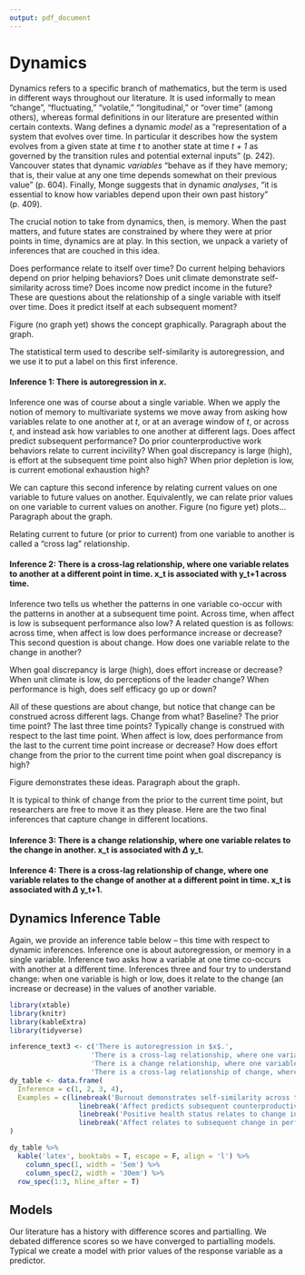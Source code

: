 ```yaml
---
output: pdf_document
---
```


# Dynamics

Dynamics refers to a specific branch of mathematics, but the term is used in different ways throughout our literature. It is used informally to mean "change", "fluctuating," "volatile," "longitudinal," or "over time" (among others), whereas formal definitions in our literature are presented within certain contexts. Wang defines a dynamic *model* as a "representation of a system that evolves over time. In particular it describes how the system evolves from a given state at time *t* to another state at time *t + 1* as governed by the transition rules and potential external inputs" (p. 242). Vancouver states that dynamic *variables* "behave as if they have memory; that is, their value at any one time depends somewhat on their previous value" (p. 604). Finally, Monge suggests that in dynamic *analyses*, "it is essential to know how variables depend upon their own past history" (p. 409). 

The crucial notion to take from dynamics, then, is memory. When the past matters, and future states are constrained by where they were at prior points in time, dynamics are at play. In this section, we unpack a variety of inferences that are couched in this idea.

Does performance relate to itself over time? Do current helping behaviors depend on prior helping behaviors? Does unit climate demonstrate self-similarity across time? Does income now predict income in the future? These are questions about the relationship of a single variable with itself over time. Does it predict itself at each subsequent moment? 

Figure \ref{dynamics} (no graph yet) shows the concept graphically. Paragraph about the graph.

The statistical term used to describe self-similarity is autoregression, and we use it to put a label on this first inference.

#### Inference 1: There is autoregression in $x$. 

Inference one was of course about a single variable. When we apply the notion of memory to multivariate systems we move away from asking how variables relate to one another at $t$, or at an average window of $t$, or across $t$, and instead ask how variables to one another at different lags. Does affect predict subsequent performance? Do prior counterproductive work behaviors relate to current incivility? When goal discrepancy is large (high), is effort at the subsequent time point also high? When prior depletion is low, is current emotional exhaustion high?

We can capture this second inference by relating current values on one variable to future values on another. Equivalently, we can relate prior values on one variable to current values on another. Figure \ref{dynamics_cl} (no figure yet) plots...Paragraph about the graph.

Relating current to future (or prior to current) from one variable to another is called a "cross lag" relationship.

#### Inference 2: There is a cross-lag relationship, where one variable relates to another at a different point in time. x_t is associated with y_t+1 across time. 

Inference two tells us whether the patterns in one variable co-occur with the patterns in another at a subsequent time point. Across time, when affect is low is subsequent performance also low? A related question is as follows: across time, when affect is low does performance increase or decrease? This second question is about change. How does one variable relate to the change in another?

When goal discrepancy is large (high), does effort increase or decrease? When unit climate is low, do perceptions of the leader change? When performance is high, does self efficacy go up or down? 

All of these questions are about change, but notice that change can be construed across different lags. Change from what? Baseline? The prior time point? The last three time points? Typically change is construed with respect to the last time point. When affect is low, does performance from the last to the current time point increase or decrease? How does effort change from the prior to the current time point when goal discrepancy is high?

Figure \ref{dynamics_change} demonstrates these ideas. Paragraph about the graph.

It is typical to think of change from the prior to the current time point, but researchers are free to move it as they please. Here are the two final inferences that capture change in different locations.

#### Inference 3: There is a change relationship, where one variable relates to the change in another. x_t is associated with $\Delta$ y_t.

#### Inference 4: There is a cross-lag relationship of change, where one variable relates to the change of another at a different point in time. x_t is associated with $\Delta$ y_t+1.

## Dynamics Inference Table

Again, we provide an inference table below -- this time with respect to dynamic inferences. Inference one is about autoregression, or memory in a single variable. Inference two asks how a variable at one time co-occurs with another at a different time. Inferences three and four try to understand change: when one variable is high or low, does it relate to the change (an increase or decrease) in the values of another variable.

```r
library(xtable)
library(knitr)
library(kableExtra)
library(tidyverse)

inference_text3 <- c('There is autoregression in $x$.',
                    'There is a cross-lag relationship, where one variable relates to another at a different point in time. x_t is associated with y_t+1 across time.',
                    'There is a change relationship, where one variable relates to the change in another. x_t is associated with delta y_t.',
                    'There is a cross-lag relationship of change, where one variable relates to the change of another at a different point in time. x_t is associated with change at y_t+1.')
dy_table <- data.frame(
  Inference = c(1, 2, 3, 4),
  Examples = c(linebreak('Burnout demonstrates self-similarity across time.\nPerformance relates to subsequent performance.'),
                 linebreak('Affect predicts subsequent counterproductive work behaviors.\nTurnover relates to subsequent firm performance.'),
                 linebreak('Positive health status relates to change in happiness.\nAnxiety relates to change in performance.'),
                 linebreak('Affect relates to subsequent change in performance.\nHelping behaviors predict subsequent depletion changes.'))
)

dy_table %>%
  kable('latex', booktabs = T, escape = F, align = 'l') %>%
    column_spec(1, width = '5em') %>%
    column_spec(2, width = '30em') %>%
  row_spec(1:3, hline_after = T)


```



## Models

Our literature has a history with difference scores and partialling. We debated difference scores so we have converged to partialling models. Typical we create a model with prior values of the response variable as a predictor. 








